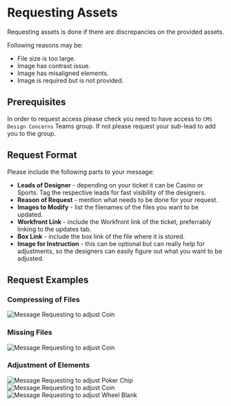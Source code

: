 

# Requesting Assets

Requesting assets is done if there are discrepancies on the provided assets.

Following reasons may be:
- File size is too large.
- Image has contrast issue.
- Image has misaligned elements.
- Image is required but is not provided.

## Prerequisites

In order to request access please check you need to have access to `CMS Design Concerns` Teams group. If not please request your sub-lead to add you to the group.

## Request Format

Please include the following parts to your message:

- **Leads of Designer** - depending on your ticket it can be Casino or Sports. Tag the respective leads for fast visibility of the designers.
- **Reason of Request** - mention what needs to be done for your request.
- **Images to Modify** - list the filenames of the files you want to be updated.
- **Workfront Link** - include the Workfront link of the ticket, preferrably linking to the updates tab.
- **Box Link** - include the box link of the file where it is stored.
- **Image for Instruction** - this can be optional but can really help for adjustments, so the designers can easily figure out what you want to be adjusted.

## Request Examples

### Compressing of Files

<img className="w-3/4 mx-auto mt-4" src={compressImages} alt="Message Requesting to adjust Coin" />

### Missing Files

<img className="w-3/4 mx-auto mt-4" src={missingImages} alt="Message Requesting to adjust Coin" />

### Adjustment of Elements

<Tabs>
  <TabItem value="apple" label="Adjust Poker Chips on Carousel" default>
    <img className="w-3/4 mx-auto mt-4" src={adjustPokerChip} alt="Message Requesting to adjust Poker Chip" />
  </TabItem>
  <TabItem value="orange" label="Move Coin on Landing Page">
    <img className="w-3/4 mx-auto mt-4" src={adjustCoin} alt="Message Requesting to adjust Coin" />
  </TabItem>
  <TabItem value="banana" label="Resize Wheel">
    <img className="w-3/4 mx-auto mt-4" src={adjustWheel} alt="Message Requesting to adjust Wheel Blank" />
  </TabItem>
</Tabs>


